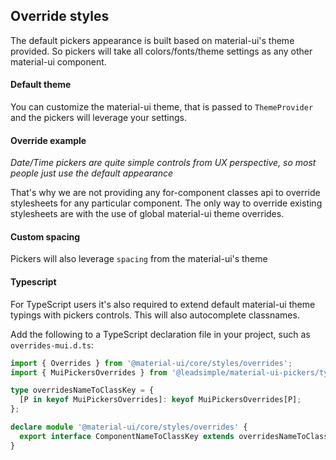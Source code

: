 
<PageMeta title="CSS Overrides" />

## Override styles

The default pickers appearance is built based on material-ui's theme provided. So pickers will take all
colors/fonts/theme settings as any other material-ui component.

<Ad />

#### Default theme

You can customize the material-ui theme, that is passed to `ThemeProvider` and the pickers will leverage your settings.

<Example testId="css-override" source={CssTheme} />

#### Override example

_Date/Time pickers are quite simple controls from UX perspective, so most people just use the default appearance_

That's why we are not providing any for-component classes api to override stylesheets for any particular
component. The only way to override existing stylesheets are with the use of global material-ui theme
overrides.

<Example source={CssOverrides} />

#### Custom spacing

Pickers will also leverage `spacing` from the material-ui's theme

<Example source={CssThemeSpacing} />

#### Typescript

For TypeScript users it's also required to extend default material-ui theme typings with pickers controls.
This will also autocomplete classnames.

Add the following to a TypeScript declaration file in your project, such as `overrides-mui.d.ts`:

```typescript
import { Overrides } from '@material-ui/core/styles/overrides';
import { MuiPickersOverrides } from '@leadsimple/material-ui-pickers/typings/overrides';

type overridesNameToClassKey = {
  [P in keyof MuiPickersOverrides]: keyof MuiPickersOverrides[P];
};

declare module '@material-ui/core/styles/overrides' {
  export interface ComponentNameToClassKey extends overridesNameToClassKey {}
}
```
